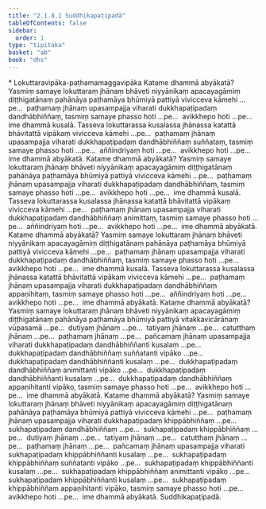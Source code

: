 ```yaml
---
title: "2.1.8.1 Suddhikapaṭipadā"
tableOfContents: false
sidebar:
  order: 1
type: "tipitaka"
basket: "ab"
book: "dhs"
---
```



<DynamicBreadcrumb />

<Paragraph type="center" book="dhs">
* Lokuttaravipāka-paṭhamamaggavipāka
</Paragraph>


<Division number="505" book="dhs">

<Paragraph number="991" book="dhs">
Katame dhammā abyākatā? Yasmiṃ samaye lokuttaraṃ jhānaṃ bhāveti niyyānikaṃ apacayagāmiṃ diṭṭhigatānaṃ pahānāya paṭhamāya bhūmiyā pattiyā vivicceva kāmehi …pe…  paṭhamaṃ jhānaṃ upasampajja viharati dukkhapaṭipadaṃ dandhābhiññaṃ, tasmiṃ samaye phasso hoti …pe…  avikkhepo hoti …pe…  ime dhammā kusalā. Tasseva lokuttarassa kusalassa jhānassa katattā bhāvitattā vipākaṃ vivicceva kāmehi …pe…  paṭhamaṃ jhānaṃ upasampajja viharati dukkhapaṭipadaṃ dandhābhiññaṃ suññataṃ, tasmiṃ samaye phasso hoti …pe…  aññindriyaṃ hoti …pe…  avikkhepo hoti …pe…  ime dhammā abyākatā.
</Paragraph>

</Division>
<Division number="506" book="dhs">

<Paragraph number="992" book="dhs">
Katame dhammā abyākatā? Yasmiṃ samaye lokuttaraṃ jhānaṃ bhāveti niyyānikaṃ apacayagāmiṃ diṭṭhigatānaṃ pahānāya paṭhamāya bhūmiyā pattiyā vivicceva kāmehi …pe…  paṭhamaṃ jhānaṃ upasampajja viharati dukkhapaṭipadaṃ dandhābhiññaṃ, tasmiṃ samaye phasso hoti …pe…  avikkhepo hoti …pe…  ime dhammā kusalā. Tasseva lokuttarassa kusalassa jhānassa katattā bhāvitattā vipākaṃ vivicceva kāmehi …pe…  paṭhamaṃ jhānaṃ upasampajja viharati dukkhapaṭipadaṃ dandhābhiññaṃ animittaṃ, tasmiṃ samaye phasso hoti …pe…  aññindriyaṃ hoti …pe…  avikkhepo hoti …pe…  ime dhammā abyākatā.
</Paragraph>

</Division>
<Division number="507" book="dhs">

<Paragraph number="993" book="dhs">
Katame dhammā abyākatā? Yasmiṃ samaye lokuttaraṃ jhānaṃ bhāveti niyyānikaṃ apacayagāmiṃ diṭṭhigatānaṃ pahānāya paṭhamāya bhūmiyā pattiyā vivicceva kāmehi …pe…  paṭhamaṃ jhānaṃ upasampajja viharati dukkhapaṭipadaṃ dandhābhiññaṃ, tasmiṃ samaye phasso hoti …pe…  avikkhepo hoti …pe…  ime dhammā kusalā. Tasseva lokuttarassa kusalassa jhānassa katattā bhāvitattā vipākaṃ vivicceva kāmehi …pe…  paṭhamaṃ jhānaṃ upasampajja viharati dukkhapaṭipadaṃ dandhābhiññaṃ appaṇihitaṃ, tasmiṃ samaye phasso hoti …pe…  aññindriyaṃ hoti …pe…  avikkhepo hoti …pe…  ime dhammā abyākatā.
</Paragraph>

</Division>
<Division number="508" book="dhs">

<Paragraph number="994" book="dhs">
Katame dhammā abyākatā? Yasmiṃ samaye lokuttaraṃ jhānaṃ bhāveti niyyānikaṃ apacayagāmiṃ diṭṭhigatānaṃ pahānāya paṭhamāya bhūmiyā pattiyā vitakkavicārānaṃ vūpasamā …pe…  dutiyaṃ jhānaṃ …pe…  tatiyaṃ jhānaṃ …pe…  catutthaṃ jhānaṃ …pe…  paṭhamaṃ jhānaṃ …pe…  pañcamaṃ jhānaṃ upasampajja viharati dukkhapaṭipadaṃ dandhābhiññanti kusalaṃ …pe…  dukkhapaṭipadaṃ dandhābhiññaṃ suññatanti vipāko …pe…  dukkhapaṭipadaṃ dandhābhiññanti kusalaṃ …pe…  dukkhapaṭipadaṃ dandhābhiññaṃ animittanti vipāko …pe…  dukkhapaṭipadaṃ dandhābhiññanti kusalaṃ …pe…  dukkhapaṭipadaṃ dandhābhiññaṃ appaṇihitanti vipāko, tasmiṃ samaye phasso hoti …pe…  avikkhepo hoti …pe…  ime dhammā abyākatā.
</Paragraph>

</Division>
<Division number="509" book="dhs">

<Paragraph number="995" book="dhs">
Katame dhammā abyākatā? Yasmiṃ samaye lokuttaraṃ jhānaṃ bhāveti niyyānikaṃ apacayagāmiṃ diṭṭhigatānaṃ pahānāya paṭhamāya bhūmiyā pattiyā vivicceva kāmehi …pe…  paṭhamaṃ jhānaṃ upasampajja viharati dukkhapaṭipadaṃ khippābhiññaṃ …pe…  sukhapaṭipadaṃ dandhābhiññaṃ …pe…  sukhapaṭipadaṃ khippābhiññaṃ …pe…  dutiyaṃ jhānaṃ …pe…  tatiyaṃ jhānaṃ …pe…  catutthaṃ jhānaṃ …pe…  paṭhamaṃ jhānaṃ …pe…  pañcamaṃ jhānaṃ upasampajja viharati sukhapaṭipadaṃ khippābhiññanti kusalaṃ …pe…  sukhapaṭipadaṃ khippābhiññaṃ suññatanti vipāko …pe…  sukhapaṭipadaṃ khippābhiññanti kusalaṃ …pe…  sukhapaṭipadaṃ khippābhiññaṃ animittanti vipāko …pe…  sukhapaṭipadaṃ khippābhiññanti kusalaṃ …pe…  sukhapaṭipadaṃ khippābhiññaṃ appaṇihitanti vipāko, tasmiṃ samaye phasso hoti …pe…  avikkhepo hoti …pe…  ime dhammā abyākatā.

</Paragraph>
</Division>

<Paragraph number="996" type="center" book="dhs">
Suddhikapaṭipadā.
</Paragraph>